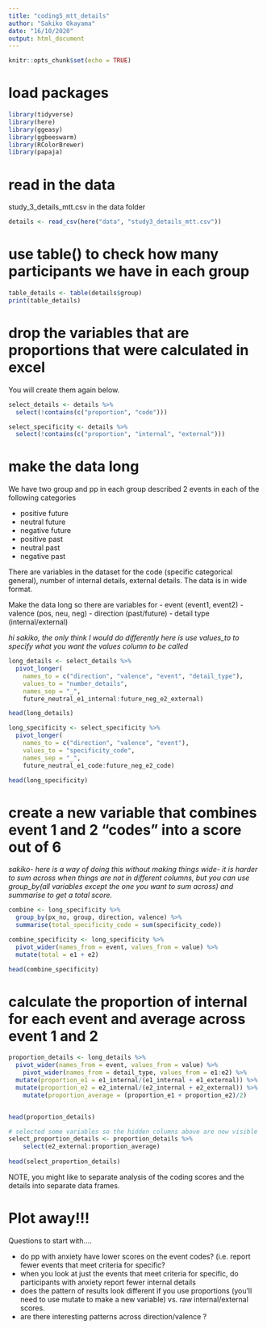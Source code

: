 ```yaml
---
title: "coding5_mtt_details"
author: "Sakiko Okayama"
date: "16/10/2020"
output: html_document
---
```


```r
knitr::opts_chunk$set(echo = TRUE)
```

# load packages

```r
library(tidyverse)
library(here)
library(ggeasy)
library(ggbeeswarm)
library(RColorBrewer)
library(papaja)
```

# read in the data

study_3_details_mtt.csv in the data folder

```r
details <- read_csv(here("data", "study3_details_mtt.csv"))
```

# use table() to check how many participants we have in each group

```r
table_details <- table(details$group)
print(table_details)
```

# drop the variables that are proportions that were calculated in excel

You will create them again below. 

```r
select_details <- details %>% 
  select(!contains(c("proportion", "code")))

select_specificity <- details %>% 
  select(!contains(c("proportion", "internal", "external"))) 

```


# make the data long

We have two group and pp in each group described 2 events in each of the following categories

- positive future
- neutral future
- negative future
- positive past
- neutral past
- negative past

There are variables in the dataset for the code (specific categorical general), number of internal details, external details. The data is in wide format. 

Make the data long so there are variables for
- event (event1, event2)
- valence (pos, neu, neg)
- direction (past/future)
- detail type (internal/external)

*hi sakiko, the only think I would do differently here is use values_to to specify what you want the values column to be called*

```r
long_details <- select_details %>% 
  pivot_longer(
    names_to = c("direction", "valence", "event", "detail_type"),
    values_to = "number_details",
    names_sep = "_",
    future_neutral_e1_internal:future_neg_e2_external)

head(long_details)

long_specificity <- select_specificity %>% 
  pivot_longer(
    names_to = c("direction", "valence", "event"),
    values_to = "specificity_code",
    names_sep = "_", 
    future_neutral_e1_code:future_neg_e2_code)

head(long_specificity)
```


# create a new variable that combines event 1 and 2 "codes" into a score out of 6

*sakiko- here is a way of doing this without making things wide- it is harder to sum across when things are not in different columns, but you can use group_by(all variables except the one you want to sum across) and summarise to get a total score.*


```r
combine <- long_specificity %>%
  group_by(px_no, group, direction, valence) %>%
  summarise(total_specificity_code = sum(specificity_code))
```


```r
combine_specificity <- long_specificity %>%
  pivot_wider(names_from = event, values_from = value) %>%
  mutate(total = e1 + e2)

head(combine_specificity)
```

# calculate the proportion of internal for each event and average across event 1 and 2

```r
proportion_details <- long_details %>%
  pivot_wider(names_from = event, values_from = value) %>%
    pivot_wider(names_from = detail_type, values_from = e1:e2) %>%
  mutate(proportion_e1 = e1_internal/(e1_internal + e1_external)) %>%
  mutate(proportion_e2 = e2_internal/(e2_internal + e2_external)) %>%
    mutate(proportion_average = (proportion_e1 + proportion_e2)/2)


head(proportion_details)

# selected some variables so the hidden columns above are now visible   
select_proportion_details <- proportion_details %>%
    select(e2_external:proportion_average)
  
head(select_proportion_details)
```

NOTE, you might like to separate analysis of the coding scores and the details into separate data frames. 

# Plot away!!!

Questions to start with....

- do pp with anxiety have lower scores on the event codes? (i.e. report fewer events that meet criteria for specific?
- when you look at just the events that meet criteria for specific, do participants with anxiety report fewer internal details
- does the pattern of results look different if you use proportions (you'll need to use mutate to make a new variable) vs. raw internal/external scores. 
- are there interesting patterns across direction/valence ?


